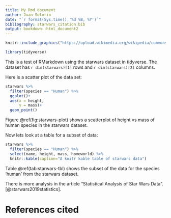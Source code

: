 ```yaml
---
title: My Rmd document
author: Juan Solorio
date: "`r format(Sys.time(),'%d %B, %Y')`"
bibliography: starwars_citation.bib
output: bookdown::html_document2
---
```

```r
knitr::include_graphics("https://upload.wikimedia.org/wikipedia/commons/thumb/c/ce/Star_wars2.svg/1920px-Star_wars2.svg.png")
```


```r
library(tidyverse)
```

This is a test of RMarkdown using the starwars dataset in tidyverse.
The dataset has `r dim(starwars)[1]` rows and `r dim(starwars)[2]` columns.

Here is a scatter plot of the data set:

```r
starwars %>%
  filter(species == "Human") %>%
  ggplot()+
  aes(x = height,
      y = mass)+
  geom_point()
```

Figure \@ref(fig:starwars-plot) shows a scatterplot of height vs mass of human species in the starwars dataset.

Now lets look at a table for a subset of data:

```r
starwars %>%
  filter(species == "Human") %>%
  select(name, height, mass, homeworld) %>%
  knitr::kable(caption="A knitr kable table of starwars data")
```

Table \@ref(tab:starwars-tbl) shows the subset of the data for the species 'human' from the starwars dataset.


There is more analysis in the article "Statistical Analysis of Star Wars Data". [@starwars2019statistics].

# References cited

